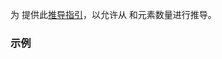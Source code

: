 {{title|{{tt|std::ranges::slide_view}} 的推导指引}}
{{cpp/ranges/slide_view/navbar}}

{{ddcl|header=ranges|since=c++23|
template&lt; class R &gt;
slide_view( R&amp;&amp;, ranges::range_difference_t&lt;R&gt; ) -&gt; slide_view&lt;views::all_t&lt;R&gt;&gt;;
}}

为 {{lc|std::ranges::slide_view}} 提供此[[cpp/language/class template argument deduction|推导指引]]，以允许从 {{lconcept|range}} 和元素数量进行推导。

===示例===
{{example
|code=
|output=
}}

{{langlinks|de|en|es|ja|ru}}